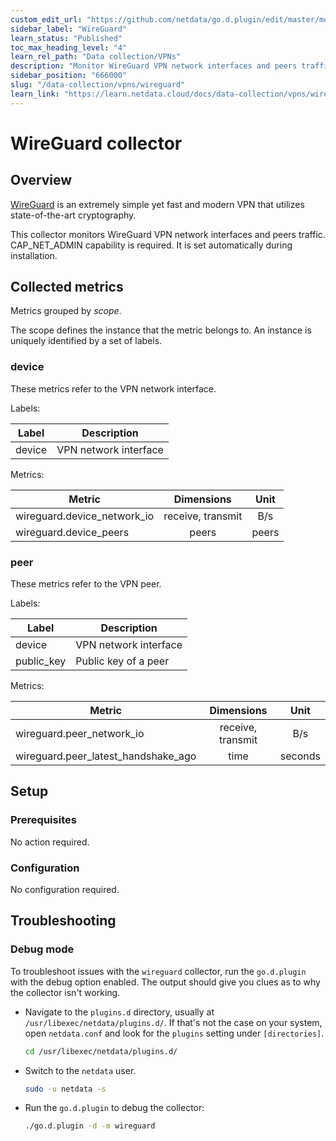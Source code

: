 ```yaml
---
custom_edit_url: "https://github.com/netdata/go.d.plugin/edit/master/modules/wireguard/README.md"
sidebar_label: "WireGuard"
learn_status: "Published"
toc_max_heading_level: "4"
learn_rel_path: "Data collection/VPNs"
description: "Monitor WireGuard VPN network interfaces and peers traffic."
sidebar_position: "666000"
slug: "/data-collection/vpns/wireguard"
learn_link: "https://learn.netdata.cloud/docs/data-collection/vpns/wireguard"
---
```

# WireGuard collector

## Overview

[WireGuard](https://www.wireguard.com/) is an extremely simple yet fast and modern VPN that utilizes state-of-the-art
cryptography.

This collector monitors WireGuard VPN network interfaces and peers traffic.
CAP_NET_ADMIN capability is required. It is set automatically during installation.

## Collected metrics

Metrics grouped by *scope*.

The scope defines the instance that the metric belongs to. An instance is uniquely identified by a set of labels.

### device

These metrics refer to the VPN network interface.

Labels:

| Label  | Description           |
|--------|-----------------------|
| device | VPN network interface |

Metrics:

| Metric                      |    Dimensions     | Unit  |
|-----------------------------|:-----------------:|:-----:|
| wireguard.device_network_io | receive, transmit |  B/s  |
| wireguard.device_peers      |       peers       | peers |

### peer

These metrics refer to the VPN peer.

Labels:

| Label      | Description           |
|------------|-----------------------|
| device     | VPN network interface |
| public_key | Public key of a peer  |

Metrics:

| Metric                              |    Dimensions     |  Unit   |
|-------------------------------------|:-----------------:|:-------:|
| wireguard.peer_network_io           | receive, transmit |   B/s   |
| wireguard.peer_latest_handshake_ago |       time        | seconds |

## Setup

### Prerequisites

No action required.

### Configuration

No configuration required.

## Troubleshooting

### Debug mode

To troubleshoot issues with the `wireguard` collector, run the `go.d.plugin` with the debug option enabled. The output
should give you clues as to why the collector isn't working.

- Navigate to the `plugins.d` directory, usually at `/usr/libexec/netdata/plugins.d/`. If that's not the case on
  your system, open `netdata.conf` and look for the `plugins` setting under `[directories]`.

  ```bash
  cd /usr/libexec/netdata/plugins.d/
  ```

- Switch to the `netdata` user.

  ```bash
  sudo -u netdata -s
  ```

- Run the `go.d.plugin` to debug the collector:

  ```bash
  ./go.d.plugin -d -m wireguard
  ```
